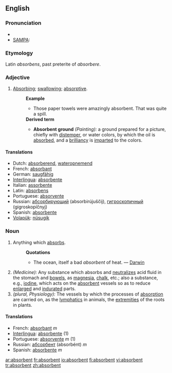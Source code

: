 ==English==
===Pronunciation===
*{{IPA|/əbs"ɔː(r)bənt/}}
*[[w:SAMPA|SAMPA]]: {{IPAchar|/@bs'O:(r)b@nt/}}

===Etymology===
Latin ''absorbens'', past preterite of ''absorbere''.

===Adjective===
#[[Absorbing]]; [[swallowing]]; [[absorptive]].
#:'''Example'''
#:*Those paper towels were amazingly absorbent. That was quite a spill.
#:'''Derived term'''
#:*'''Absorbent ground''' ''(Painting):'' a ground prepared for a picture, chiefly with [[distemper]], or water colors, by which the oil is [[absorbed]], and a [[brilliancy]] is [[imparted]] to the colors.

====Translations====
*Dutch: [[absorberend]], [[wateropnemend]]
*French: [[absorbant]]
*German: [[saugfähig]]
*[[Interlingua]]: [[absorbente]]
*Italian: [[assorbente]]
*Latin: [[absorbens]]
*Portuguese: [[absorvente]]
*Russian: [[абсорбирующий]] (absorbirújuščij), [[гигроскопичный]] (gigroskopíčnyj)
*Spanish: [[absorbente]]
*[[Volapük]]: [[nüsugik]]

===Noun===
#Anything which [[absorbs]].
#:'''Quotations'''
#:*The ocean, itself a bad ''absorbent'' of heat. — [[Darwin]]
#''(Medicine):'' Any substance which absorbs and [[neutralizes]] acid fluid in the stomach and [[bowels]], as [[magnesia]], [[chalk]], etc.; also a substance, e.g., [[iodine]], which acts on the [[absorbent]] vessels so as to reduce [[enlarged]] and [[indurated]] parts.
#''(plural, Physiology):'' The vessels by which the processes of [[absorption]] are carried on, as the [[lymphatics]] in animals, the [[extremities]] of the roots in plants.

====Translations====
*French: [[absorbant]] ''m''
*[[Interlingua]]: [[absorbente]] (1)
*Portuguese: [[absorvente]] ''m'' (1)
*Russian: [[абсорбент]] (absorbént) ''m''
*Spanish: [[absorbente]] ''m''

[[ar:absorbent]]
[[fr:absorbent]]
[[io:absorbent]]
[[fi:absorbent]]
[[vi:absorbent]]
[[tr:absorbent]]
[[zh:absorbent]]
